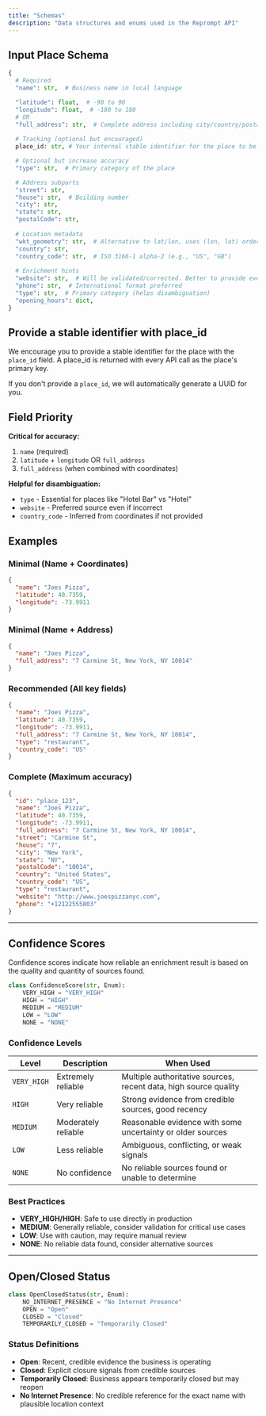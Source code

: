 ```yaml
---
title: "Schemas"
description: "Data structures and enums used in the Reprompt API"
---
```


## Input Place Schema

```python
{
  # Required
  "name": str,  # Business name in local language

  "latitude": float,  # -90 to 90
  "longitude": float,  # -180 to 180
  # OR
  "full_address": str,  # Complete address including city/country/postal code
  
  # Tracking (optional but encouraged)
  place_id: str, # Your internal stable identifier for the place to be used to join on later

  # Optional but increase accuracy
  "type": str,  # Primary category of the place

  # Address subparts
  "street": str,
  "house": str,  # Building number
  "city": str,
  "state": str,
  "postalCode": str,
  
  # Location metadata
  "wkt_geometry": str,  # Alternative to lat/lon, uses (lon, lat) order
  "country": str,
  "country_code": str,  # ISO 3166-1 alpha-2 (e.g., "US", "GB")
  
  # Enrichment hints
  "website": str,  # Will be validated/corrected. Better to provide even if wrong
  "phone": str,  # International format preferred
  "type": str,  # Primary category (helps disambiguation)
  "opening_hours": dict,
}
```

## Provide a stable identifier with place_id
We encourage you to provide a stable identifier for the place with the `place_id` field. A place_id is returned with every API call as the place's primary key.

If you don't provide a `place_id`, we will automatically generate a UUID for you.


## Field Priority

**Critical for accuracy:**
1. `name` (required)
2. `latitude` + `longitude` OR `full_address`
3. `full_address` (when combined with coordinates)

**Helpful for disambiguation:**
- `type` - Essential for places like "Hotel Bar" vs "Hotel"
- `website` - Preferred source even if incorrect
- `country_code` - Inferred from coordinates if not provided

## Examples

### Minimal (Name + Coordinates)
```json
{
  "name": "Joes Pizza",
  "latitude": 40.7359,
  "longitude": -73.9911
}
```

### Minimal (Name + Address)
```json
{
  "name": "Joes Pizza",
  "full_address": "7 Carmine St, New York, NY 10014"
}
```

### Recommended (All key fields)
```json
{
  "name": "Joes Pizza",
  "latitude": 40.7359,
  "longitude": -73.9911,
  "full_address": "7 Carmine St, New York, NY 10014",
  "type": "restaurant",
  "country_code": "US"
}
```

### Complete (Maximum accuracy)
```json
{
  "id": "place_123",
  "name": "Joes Pizza",
  "latitude": 40.7359,
  "longitude": -73.9911,
  "full_address": "7 Carmine St, New York, NY 10014",
  "street": "Carmine St",
  "house": "7",
  "city": "New York",
  "state": "NY",
  "postalCode": "10014",
  "country": "United States",
  "country_code": "US",
  "type": "restaurant",
  "website": "http://www.joespizzanyc.com",
  "phone": "+12122555803"
}
```

---

## Confidence Scores

Confidence scores indicate how reliable an enrichment result is based on the quality and quantity of sources found.

```python
class ConfidenceScore(str, Enum):
    VERY_HIGH = "VERY_HIGH"
    HIGH = "HIGH"
    MEDIUM = "MEDIUM"
    LOW = "LOW"
    NONE = "NONE"
```

### Confidence Levels

| Level | Description | When Used |
|-------|-------------|-----------|
| `VERY_HIGH` | Extremely reliable | Multiple authoritative sources, recent data, high source quality |
| `HIGH` | Very reliable | Strong evidence from credible sources, good recency |
| `MEDIUM` | Moderately reliable | Reasonable evidence with some uncertainty or older sources |
| `LOW` | Less reliable | Ambiguous, conflicting, or weak signals |
| `NONE` | No confidence | No reliable sources found or unable to determine |

### Best Practices

- **VERY_HIGH/HIGH**: Safe to use directly in production
- **MEDIUM**: Generally reliable, consider validation for critical use cases
- **LOW**: Use with caution, may require manual review
- **NONE**: No reliable data found, consider alternative sources

---

## Open/Closed Status

```python
class OpenClosedStatus(str, Enum):
    NO_INTERNET_PRESENCE = "No Internet Presence"
    OPEN = "Open"
    CLOSED = "Closed"
    TEMPORARILY_CLOSED = "Temporarily Closed"
```

### Status Definitions

- **Open**: Recent, credible evidence the business is operating
- **Closed**: Explicit closure signals from credible sources
- **Temporarily Closed**: Business appears temporarily closed but may reopen
- **No Internet Presence**: No credible reference for the exact name with plausible location context
